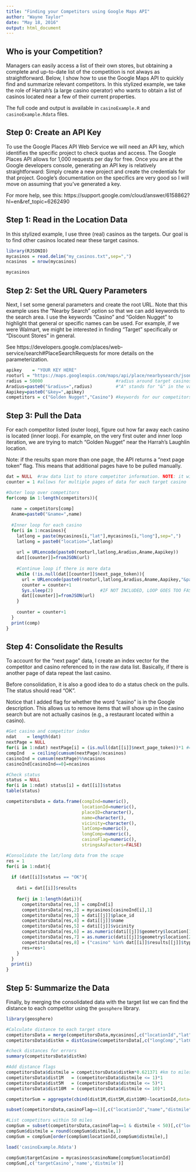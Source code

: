 ```yaml
---
title: "Finding your Competitors using Google Maps API"
author: "Wayne Taylor"
date: "May 18, 2016"
output: html_document
---
```


## Who is your Competition?

Managers can easily access a list of their own stores, but obtaining a complete and up-to-date list of the competition is not always as straightforward. Below, I show how to use the Google Maps API to quickly find and summarize relevant competitors. In this stylized example, we take the role of Harrah's (a large casino operator) who wants to obtain a list of casinos located near a few of their current properties.

The full code and output is available in `casinoExample.R` and `casinoExample.Rdata` files.

## Step 0: Create an API Key

To use the Google Places API Web Service we will need an API key, which identifies the specific project to check quotas and access. The Google Places API allows for 1,000 requests per day for free. Once you are at the Google developers console, generating an API key is relatively straightforward: Simply create a new project and create the credentials for that project. Google's documentation on the specifics are very good so I will move on assuming that you've generated a key.

For more help, see this: https://support.google.com/cloud/answer/6158862?hl=en&ref_topic=6262490

## Step 1: Read in the Location Data

In this stylized example, I use three (real) casinos as the targets. Our goal is to find other casinos located near these target casinos.

```r
library(RJSONIO)
mycasinos = read.delim("my_casinos.txt",sep=",")
ncasinos  = nrow(mycasinos)

mycasinos
```

## Step 2: Set the URL Query Parameters

Next, I set some general parameters and create the root URL. Note that this example uses the "Nearby Search" option so that we can add keywords to the search area. I use the keywords "Casino" and "Golden Nugget" to highlight that general or specific names can be used. For example, if we were Walmart, we might be interested in finding "Target" specifically or "Discount Stores" in general.

See https://developers.google.com/places/web-service/search#PlaceSearchRequests for more details on the parameterization.

```r
apikey    = "YOUR KEY HERE"
rooturl = "https://maps.googleapis.com/maps/api/place/nearbysearch/json?"
radius = 50000                            #radius around target casinos (in km)
Aradius=paste0("&radius=",radius)         #"A" stands for "&" in the variable name
Aapikey=paste0("&key=",apikey)
competitors = c("Golden Nugget","Casino") #keywords for our competitors
```

## Step 3: Pull the Data

For each competitor listed (outer loop), figure out how far away each casino is located (inner loop). For example, on the very first outer and inner loop iteration, we are trying to match "Golden Nugget" near the Harrah's Laughlin location.

Note: if the results span more than one page, the API returns a "next page token" flag. This means that additional pages have to be pulled manually.

```r
dat = NULL  #raw data list to store competitor information. NOTE: it will include duplicates
counter = 1 #allows for multiple pages of data for each target casino

#Outer loop over competitors
for(comp in 1:length(competitors)){
  
  name = competitors[comp]
  Aname=paste0("&name=",name)
  
  #Inner loop for each casino
  for(i in 1:ncasinos){
    latlong = paste(mycasinos[i,"lat"],mycasinos[i,"long"],sep=",")
    latlong = paste0("location=",latlong)
    
    url = URLencode(paste0(rooturl,latlong,Aradius,Aname,Aapikey))
    dat[[counter]]=fromJSON(url)
    
    #Continue loop if there is more data
    while (!is.null(dat[[counter]]$next_page_token)){
      url = URLencode(paste0(rooturl,latlong,Aradius,Aname,Aapikey,"&pagetoken=",dat[[counter]]$next_page_token))
      counter = counter+1
      Sys.sleep(2)                  #IF NOT INCLUDED, LOOP GOES TOO FAST AND WE GET INVALID REQUESTS
      dat[[counter]]=fromJSON(url)
    }
    
    counter = counter+1
  }
  print(comp)
}
```

## Step 4: Consolidate the Results

To account for the "next page" data, I create an index vector for the competitor and casino referenced to in the raw data list. Basically, if there is another page of data repeat the last casino.

Before consolidation, it is also a good idea to do a status check on the pulls. The status should read "OK".

Notice that I added flag for whether the word "casino" is in the Google description. This allows us to remove items that will show up in the casino search but are not actually casinos (e.g., a restaurant located within a casino).

```r
#Get casino and competitor index
ndat    = length(dat)
nextPage = NULL
for(i in 1:ndat) nextPage[i] = (is.null(dat[[i]]$next_page_token))*1 #= 0 if there is another page of data
compInd   = ceiling(cumsum(nextPage)/ncasinos)
casinoInd = cumsum(nextPage)%%ncasinos
casinoInd[casinoInd==0]=ncasinos

#Check status
status = NULL
for(i in 1:ndat) status[i] = dat[[i]]$status
table(status)

competitorsData = data.frame(compInd=numeric(),
                             locationId=numeric(),
                             placeID=character(),
                             name=character(),
                             vicinity=character(),
                             latComp=numeric(), 
                             longComp=numeric(),
                             casinoFlag=numeric(),
                             stringsAsFactors=FALSE) 

#Consolidate the lat/long data from the scape
res = 1
for(i in 1:ndat){
  
  if (dat[[i]]$status == "OK"){
    
    dati = dat[[i]]$results
    
    for(j in 1:length(dati)){
      competitorsData[res,1] = compInd[i]
      competitorsData[res,2] = mycasinos[casinoInd[i],1]
      competitorsData[res,3] = dati[[j]]$place_id
      competitorsData[res,4] = dati[[j]]$name
      competitorsData[res,5] = dati[[j]]$vicinity
      competitorsData[res,6] = as.numeric(dati[[j]]$geometry$location[1]["lat"])
      competitorsData[res,7] = as.numeric(dati[[j]]$geometry$location[2]["lng"])
      competitorsData[res,8] = ("casino" %in% dat[[i]]$results[[j]]$types)*1
      res=res+1
    }
  }
  print(i)
}
```

## Step 5: Summarize the Data

Finally, by merging the consolidated data with the target list we can find the distance to each competitor using the `geosphere` library.

```r
library(geosphere)

#Calculate distance to each target store
competitorsData = merge(competitorsData,mycasinos[,c("locationId","lat","long")],by="locationId")
competitorsData$distkm = distCosine(competitorsData[,c("longComp","latComp")],competitorsData[,c("long","lat")])/1000

#check distances for errors
summary(competitorsData$distkm)

#Add distance flags
competitorsData$distmile = competitorsData$distkm*0.621371 #km to miles
competitorsData$dist1M   = (competitorsData$distmile <= 1)*1
competitorsData$dist5M   = (competitorsData$distmile <= 5)*1
competitorsData$dist10M  = (competitorsData$distmile <= 10)*1

competitorSum = aggregate(cbind(dist1M,dist5M,dist10M)~locationId,data=subset(competitorsData,casinoFlag==1),FUN=sum)

subset(competitorsData,casinoFlag==1)[,c("locationId","name","distmile","dist1M","dist5M","dist10M")]

#List competitors within 50 miles
compSum = subset(competitorsData,casinoFlag==1 & distmile < 50)[,c("locationId","name","distmile","dist1M","dist5M","dist10M")]
compSum$distmile = round(compSum$distmile,1)
compSum = compSum[order(compSum$locationId,compSum$distmile),]
```

```r
load('casinoExample.Rdata')

compSum$targetCasino = mycasinos$casinoName[compSum$locationId]
compSum[,c('targetCasino','name','distmile')]
```

